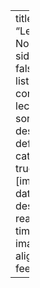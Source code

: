 ---
title: "Lecture Notes"
sidebar: false
listing:
  contents: lectures
  sort: "date desc"
  type: default
  categories: true
  fields: [image, date, title, description, reading-time]
  image-align: left
  feed: true

---